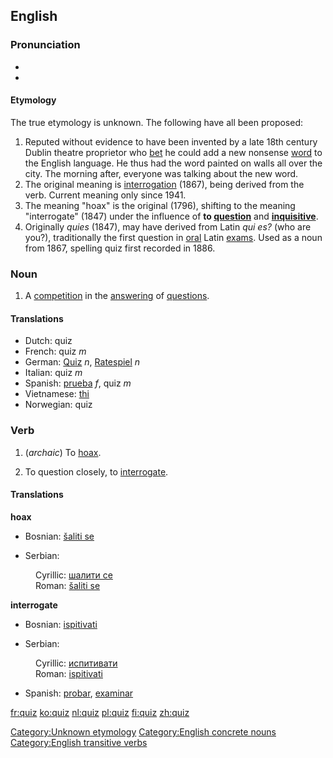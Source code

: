 {{wikipedia}}
==English==

===Pronunciation===
*{{SAMPA|/kwIz/}}
*{{IPA|/kwɪz/}}

====Etymology====
The true etymology is unknown.  The following have all been proposed:
#Reputed without evidence to have been invented by a late 18th century Dublin theatre proprietor who [[bet]] he could add a new nonsense [[word]] to the English language. He thus had the word painted on walls all over the city. The morning after, everyone was talking about the new word.
#The original meaning is [[interrogation]] (1867), being derived from the verb. Current meaning only since 1941.
#The meaning "hoax" is the original (1796), shifting to the meaning "interrogate" (1847) under the influence of '''to [[question]]''' and '''[[inquisitive]]'''.
#Originally ''quies'' (1847), may have derived from Latin ''qui es?'' (who are you?), traditionally the first question in [[oral]] Latin [[exam]]s. Used as a noun from 1867, spelling quiz first recorded in 1886.

[[Category:Unknown etymology]]

===Noun===
{{en-noun|quizzes}}

#A [[competition]] in the [[answer]]ing of [[question]]s.

====Translations====
*Dutch: quiz
*French: quiz ''m''
*German: [[Quiz]] ''n'', [[Ratespiel]] ''n''
*Italian: quiz ''m''
*Spanish: [[prueba]] ''f'', quiz ''m''
*Vietnamese: [[thi]]<!--put this on the Vietnamese page: (meaning [[Test#Noun|test]])-->
*Norwegian: quiz

===Verb===
{{en-verb|quiz|z|es}}

#{{transitive}} (''archaic'') To [[hoax]].
#{{transitive}} To question closely, to [[interrogate]].

====Translations====
'''hoax'''
{{top}}
*Bosnian: [[šaliti se]]
{{mid}}
*Serbian:
:Cyrillic: [[шалити се]]
:Roman: [[šaliti se]]
{{bottom}}

'''interrogate'''
{{top}}
*Bosnian: [[ispitivati]]
{{mid}}
*Serbian:
:Cyrillic: [[испитивати]]
:Roman: [[ispitivati]]
*Spanish: [[probar]], [[examinar]]
{{bottom}}

[[Category:English concrete nouns]]
[[Category:English transitive verbs]]

[[fr:quiz]]
[[ko:quiz]]
[[nl:quiz]]
[[pl:quiz]]
[[fi:quiz]]
[[zh:quiz]]
